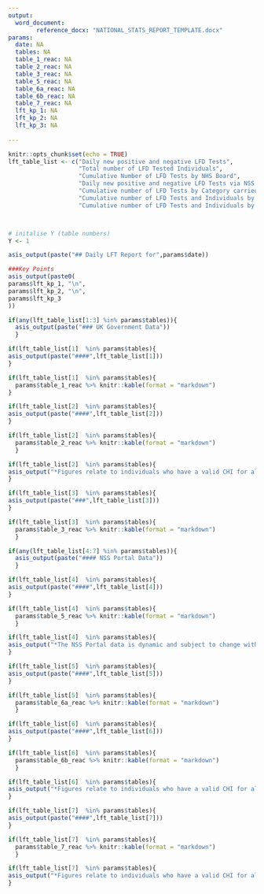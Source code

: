 ```yaml
---
output: 
  word_document:
        reference_docx: "NATIONAL_STATS_REPORT_TEMPLATE.docx"
params:
  date: NA
  tables: NA
  table_1_reac: NA
  table_2_reac: NA
  table_3_reac: NA
  table_5_reac: NA
  table_6a_reac: NA
  table_6b_reac: NA
  table_7_reac: NA
  lft_kp_1: NA
  lft_kp_2: NA
  lft_kp_3: NA
  
---
```


```r
knitr::opts_chunk$set(echo = TRUE)
lft_table_list <- c("Daily new positive and negative LFD Tests",
                    "Total number of LFD Tested Individuals",
                    "Cumulative Number of LFD Tests by NHS Board",
                    "Daily new positive and negative LFD Tests via NSS Portal",
                    "Cumulative number of LFD Tests by Category carried out via NSS Portal",
                    "Cumulative number of LFD Tests and Individuals by Category carried out via NSS Portal",
                    "Cumulative number of LFD Tests and Individuals by Health Board carried out via NSS Portal")



# initalise Y (table numbers)
Y <- 1
```

```r
asis_output(paste("## Daily LFT Report for",params$date))
```

```r
###Key Points
asis_output(paste0(
params$lft_kp_1, "\n",
params$lft_kp_2, "\n",
params$lft_kp_3
))
```

```r
if(any(lft_table_list[1:3] %in% params$tables)){
  asis_output(paste("### UK Government Data"))
  }
```

<!--Table 1-->
```r
if(lft_table_list[1]  %in% params$tables){
asis_output(paste("####",lft_table_list[1]))
}
```

``` r
if(lft_table_list[1]  %in% params$tables){
  params$table_1_reac %>% knitr::kable(format = "markdown")
}


```

<!--Table 2-->
```r
if(lft_table_list[2]  %in% params$tables){
asis_output(paste("####",lft_table_list[2]))
}
```

``` r
if(lft_table_list[2]  %in% params$tables){
  params$table_2_reac %>% knitr::kable(format = "markdown")
  }

```
``` r
if(lft_table_list[2]  %in% params$tables){
asis_output("*Figures relate to individuals who have a valid CHI for all test results. Tests without valid CHI are excluded.*")
}
````

<!--Table 3-->
```r
if(lft_table_list[3]  %in% params$tables){
asis_output(paste("###",lft_table_list[3]))
}
```

``` r
if(lft_table_list[3]  %in% params$tables){
  params$table_3_reac %>% knitr::kable(format = "markdown")
  }

```

```r
if(any(lft_table_list[4:7] %in% params$tables)){
  asis_output(paste("#### NSS Portal Data"))
  }
```

<!--Table 4-->
```r
if(lft_table_list[4]  %in% params$tables){
asis_output(paste("####",lft_table_list[4]))
}
```

``` r
if(lft_table_list[4]  %in% params$tables){
  params$table_5_reac %>% knitr::kable(format = "markdown")
  }

```
``` r
if(lft_table_list[4]  %in% params$tables){
asis_output("*The NSS Portal data is dynamic and subject to change with each new LFD programme roll-out. Test results are submitted via the NSS Portal app where users manually input their test results.*")
}
````


<!--Table 5-->
```r
if(lft_table_list[5]  %in% params$tables){
asis_output(paste("####",lft_table_list[5]))
}
```

``` r
if(lft_table_list[5]  %in% params$tables){
  params$table_6a_reac %>% knitr::kable(format = "markdown")
  }

```

<!--Table 6-->
```r
if(lft_table_list[6]  %in% params$tables){
asis_output(paste("####",lft_table_list[6]))
}
```

``` r
if(lft_table_list[6]  %in% params$tables){
  params$table_6b_reac %>% knitr::kable(format = "markdown")
  }

```

``` r
if(lft_table_list[6]  %in% params$tables){
asis_output("*Figures relate to individuals who have a valid CHI for all test results. Tests without valid CHI are excluded.*")
}
````

<!--Table 7-->
```r
if(lft_table_list[7]  %in% params$tables){
asis_output(paste("####",lft_table_list[7]))
}
```

``` r
if(lft_table_list[7]  %in% params$tables){
  params$table_7_reac %>% knitr::kable(format = "markdown")
  }
```

``` r
if(lft_table_list[7]  %in% params$tables){
asis_output("*Figures relate to individuals who have a valid CHI for all test results. Tests without valid CHI are excluded.*")
}
````